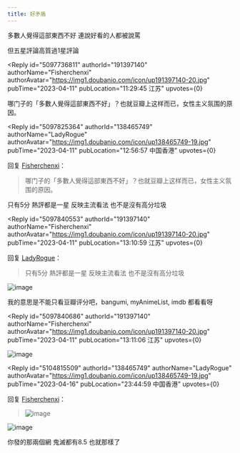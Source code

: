 ```yaml
---
title: 好矛盾
---
```



<Forum groupName="无职转生：到了异..." groupUrl="https://www.douban.com/group/716243/" archivedAt="2025-05-16T14:38:03.176Z">
  <Post
    id="286121755"
    title="好矛盾"
    url="https://www.douban.com/group/topic/286121755/?_spm_id=MTM4NDY1NzQ5"
    pubTime="2023-04-30"
    highlightUserId="191397140"
  >
多數人覺得這部東西不好 連說好看的人都被說罵

但五星評論高質過1星評論

<Reply
  id="5097736811"
  authorId="191397140"
  authorName="Fisherchenxi"
  authorAvatar="https://img1.doubanio.com/icon/up191397140-20.jpg"
  pubTime="2023-04-11"
  pubLocation="11:29:45 江苏"
  upvotes={0}
>
哪门子的「多數人覺得這部東西不好」？也就豆瓣上这样而已，女性主义氛围的原因。
</Reply>

<Reply
  id="5097825364"
  authorId="138465749"
  authorName="LadyRogue"
  authorAvatar="https://img1.doubanio.com/icon/up138465749-19.jpg"
  pubTime="2023-04-11"
  pubLocation="12:56:57 中国香港"
  upvotes={0}
>
回复 [Fisherchenxi](https://www.douban.com/people/191397140/)：
 > 哪门子的「多數人覺得這部東西不好」？也就豆瓣上这样而已，女性主义氛围的原因。

只有5分 熱評都是一星 反映主流看法 也不是沒有高分垃圾
</Reply>

<Reply
  id="5097840553"
  authorId="191397140"
  authorName="Fisherchenxi"
  authorAvatar="https://img1.doubanio.com/icon/up191397140-20.jpg"
  pubTime="2023-04-11"
  pubLocation="13:10:59 江苏"
  upvotes={0}
>
回复 [LadyRogue](https://www.douban.com/people/138465749/)：
 > 只有5分 熱評都是一星 反映主流看法 也不是沒有高分垃圾

![image](https://img3.doubanio.com/view/richtext/large/public/p523886543.jpg)

我的意思是不能只看豆瓣评分吧，bangumi, myAnimeList, imdb 都看看呀
</Reply>

<Reply
  id="5097840686"
  authorId="191397140"
  authorName="Fisherchenxi"
  authorAvatar="https://img1.doubanio.com/icon/up191397140-20.jpg"
  pubTime="2023-04-11"
  pubLocation="13:11:06 江苏"
  upvotes={0}
>
![image](https://img1.doubanio.com/view/richtext/large/public/p523886630.jpg)
</Reply>

<Reply
  id="5104815509"
  authorId="138465749"
  authorName="LadyRogue"
  authorAvatar="https://img1.doubanio.com/icon/up138465749-19.jpg"
  pubTime="2023-04-16"
  pubLocation="23:44:59 中国香港"
  upvotes={0}
>
回复 [Fisherchenxi](https://www.douban.com/people/191397140/)：
 > ![image](https://img1.doubanio.com/view/richtext/large/public/p523886630.jpg)

![image](https://img1.doubanio.com/view/richtext/s/public/p523886630.jpg)

你發的那兩個網 鬼滅都有8.5 也就那樣了
</Reply>
  </Post>
</Forum>
